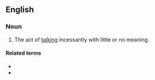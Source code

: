 ==English==

===Noun===
{{en-noun|-|head=[[tongue]] [[clack]]ing}}

# {{label|en|obsolete|pejorative}} The act of [[talk]]ing incessantly with little or no meaning.

====Related terms====
* {{l|en|clacker}}
* {{l|en|tongue clacker}}
